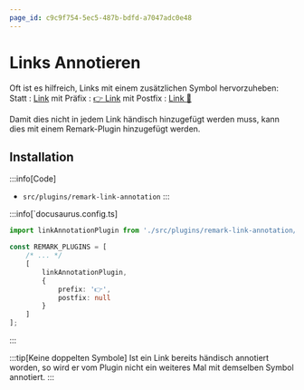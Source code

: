 ```yaml
---
page_id: c9c9f754-5ec5-487b-bdfd-a7047adc0e48
---
```


# Links Annotieren

Oft ist es hilfreich, Links mit einem zusätzlichen Symbol hervorzuheben:
Statt
: [Link](#)
mit Präfix
: [👉 Link](#)
mit Postfix
: [Link 🔗](#)

Damit dies nicht in jedem Link händisch hinzugefügt werden muss, kann dies mit einem Remark-Plugin hinzugefügt werden.


## Installation

:::info[Code]
- `src/plugins/remark-link-annotation`
:::

:::info[`docusaurus.config.ts]

```ts
import linkAnnotationPlugin from './src/plugins/remark-link-annotation/plugin';

const REMARK_PLUGINS = [
    /* ... */
    [
        linkAnnotationPlugin,
        {
            prefix: '👉',
            postfix: null
        }
    ]
];
```
:::

:::tip[Keine doppelten Symbole]
Ist ein Link bereits händisch annotiert worden, so wird er vom Plugin nicht ein weiteres Mal mit demselben Symbol annotiert.
:::
